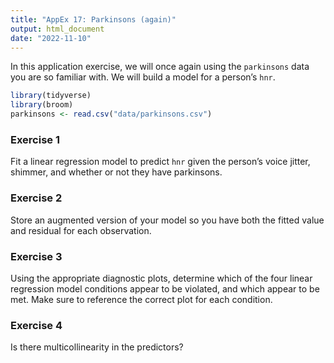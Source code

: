 ```yaml
---
title: "AppEx 17: Parkinsons (again)"
output: html_document
date: "2022-11-10"
---
```


In this application exercise, we will once again using the `parkinsons` data you are so familiar with. We will build a model for a person's `hnr`.

```r
library(tidyverse)
library(broom)
parkinsons <- read.csv("data/parkinsons.csv")
```

### Exercise 1

Fit a linear regression model to predict `hnr` given the person's voice jitter, shimmer, and whether or not they have parkinsons.


### Exercise 2

Store an augmented version of your model so you have both the fitted value and residual for each observation. 



### Exercise 3

Using the appropriate diagnostic plots, determine which of the four linear regression model conditions appear to be violated, and which appear to be met. Make sure to reference the correct plot for each condition.





### Exercise 4

Is there multicollinearity in the predictors?
